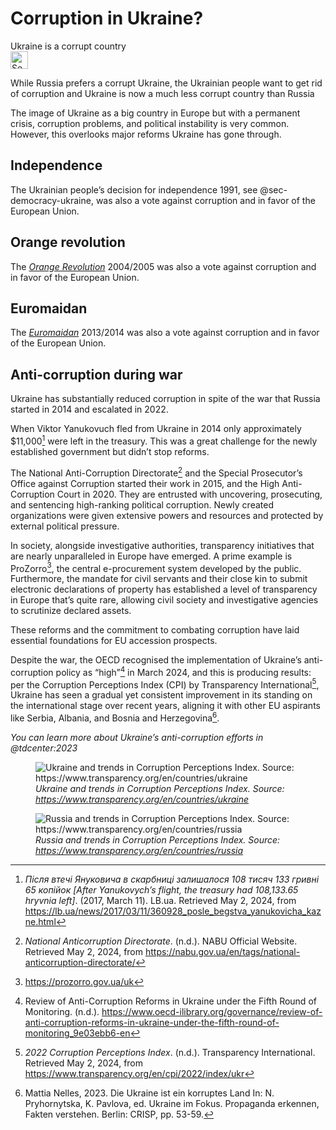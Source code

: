 # Corruption in Ukraine? {#sec-corruption-ukraine}

::: {.callout-caution title="Myth"}
Ukraine is a corrupt country
[<br>![Search for topic in EUvsDisinfo](../all_common_img/EUvsDisinfo_400x240.jpg){height=2em}](https://euvsdisinfo.eu/disinformation-cases/?text=(corrupt%7Ccorruption)%20(ukraine%7Ckiev%7Ckyiv)&sort=relevance)
:::

::: {.callout-tip title="Truth"}
While Russia prefers a corrupt Ukraine, the Ukrainian people want to get rid of corruption and Ukraine is now a much less corrupt country than Russia
:::

The image of Ukraine as a big country in Europe but with a permanent crisis, corruption problems, and political instability is very common. However, this overlooks major reforms Ukraine has gone through. 

## Independence

The Ukrainian people's decision for independence 1991, see @sec-democracy-ukraine, was also a vote against corruption and in favor of the European Union.


## Orange revolution

The *[Orange Revolution](https://en.wikipedia.org/wiki/Orange_Revolution)* 2004/2005 was also a vote against corruption and in favor of the European Union.


## Euromaidan

The *[Euromaidan](https://en.wikipedia.org/wiki/Euromaidan)* 2013/2014 was also a vote against corruption and in favor of the European Union.


## Anti-corruption during war

Ukraine has substantially reduced corruption in spite of the war that Russia started in 2014 and escalated in 2022.

When Viktor Yanukovuch fled from Ukraine in 2014 only approximately $11,000[^corruption-ukraine-1] were left in the treasury. This was a great challenge for the newly established government but didn’t stop reforms.

The National Anti-Corruption Directorate[^corruption-ukraine-2] and the Special Prosecutor's Office against Corruption started their work in 2015, and the High Anti-Corruption Court in 2020\. They are entrusted with uncovering, prosecuting, and sentencing high-ranking political corruption. Newly created organizations were given extensive powers and resources and protected by external political pressure. 

In society, alongside investigative authorities, transparency initiatives that are nearly unparalleled in Europe have emerged. A prime example is ProZorro[^corruption-ukraine-3], the central e-procurement system developed by the public. Furthermore, the mandate for civil servants and their close kin to submit electronic declarations of property has established a level of transparency in Europe that's quite rare, allowing civil society and investigative agencies to scrutinize declared assets.

These reforms and the commitment to combating corruption have laid essential foundations for EU accession prospects.

Despite the war, the OECD recognised the implementation of Ukraine's anti-corruption policy as “high”[^corruption-ukraine-4] in March 2024, and this is producing results: per the Corruption Perceptions Index (CPI) by Transparency International[^corruption-ukraine-5], Ukraine has seen a gradual yet consistent improvement in its standing on the international stage over recent years, aligning it with other EU aspirants like Serbia, Albania, and Bosnia and Herzegovina[^corruption-ukraine-6].

*You can learn more about Ukraine’s anti-corruption efforts in @tdcenter:2023*

![*Ukraine and trends in Corruption Perceptions Index. Source:  [https://www.transparency.org/en/countries/ukraine](https://www.transparency.org/en/countries/ukraine)* 
<br>](CorruptionPerceptionIndex_Ukraine.jpg)

![*Russia and trends in Corruption Perceptions Index. Source:  [https://www.transparency.org/en/countries/russia](https://www.transparency.org/en/countries/russia)* 
<br>](CorruptionPerceptionIndex_Russia.jpg)



[^corruption-ukraine-1]:  *Після втечі Януковича в скарбниці залишалося 108 тисяч 133 гривні 65 копійок \[After Yanukovych’s flight, the treasury had 108,133.65 hryvnia left\]*. (2017, March 11). LB.ua. Retrieved May 2, 2024, from [https://lb.ua/news/2017/03/11/360928\_posle\_begstva\_yanukovicha\_kazne.html](https://lb.ua/news/2017/03/11/360928\_posle\_begstva\_yanukovicha\_kazne.html)

[^corruption-ukraine-2]:  *National Anticorruption Directorate*. (n.d.). NABU Official Website. Retrieved May 2, 2024, from [https://nabu.gov.ua/en/tags/national-anticorruption-directorate/](https://nabu.gov.ua/en/tags/national-anticorruption-directorate/)

[^corruption-ukraine-3]:  [https://prozorro.gov.ua/uk](https://prozorro.gov.ua/uk) 

[^corruption-ukraine-4]:  Review of Anti-Corruption Reforms in Ukraine under the Fifth Round of Monitoring. (n.d.). [https://www.oecd-ilibrary.org/governance/review-of-anti-corruption-reforms-in-ukraine-under-the-fifth-round-of-monitoring\_9e03ebb6-en](https://www.oecd-ilibrary.org/governance/review-of-anti-corruption-reforms-in-ukraine-under-the-fifth-round-of-monitoring\_9e03ebb6-en)

[^corruption-ukraine-5]:  *2022 Corruption Perceptions Index*. (n.d.). Transparency International. Retrieved May 2, 2024, from [https://www.transparency.org/en/cpi/2022/index/ukr](https://www.transparency.org/en/cpi/2022/index/ukr)

[^corruption-ukraine-6]:  Mattia Nelles, 2023\. Die Ukraine ist ein korruptes Land In: N. Pryhornytska, K. Pavlova, ed. Ukraine im Fokus. Propaganda erkennen, Fakten verstehen. Berlin: CRISP, pp. 53-59.
